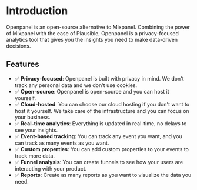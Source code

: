 # Introduction

Openpanel is an open-source alternative to Mixpanel. Combining the power of Mixpanel with the ease of Plausible, Openpanel is a privacy-focused analytics tool that gives you the insights you need to make data-driven decisions.

## Features

- ✅ **Privacy-focused**: Openpanel is built with privacy in mind. We don't track any personal data and we don't use cookies.
- ✅ **Open-source**: Openpanel is open-source and you can host it yourself.
- ✅ **Cloud-hosted**: You can choose our cloud hosting if you don't want to host it yourself. We take care of the infrastructure and you can focus on your business.
- ✅ **Real-time analytics**: Everything is updated in real-time, no delays to see your insights.
- ✅ **Event-based tracking**: You can track any event you want, and you can track as many events as you want.
- ✅ **Custom properties**: You can add custom properties to your events to track more data.
- ✅ **Funnel analysis**: You can create funnels to see how your users are interacting with your product.
- ✅ **Reports**: Create as many reports as you want to visualize the data you need.
